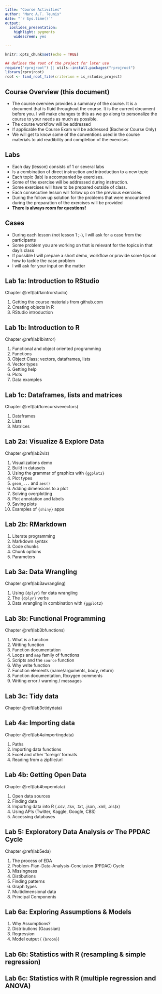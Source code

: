 ```yaml
---
title: "Course Activities"
author: "Marc A.T. Teunis"
date: "`r Sys.time()`"
output:
  ioslides_presentation: 
    highlight: pygments
    widescreen: yes
  
---
```


```r
knitr::opts_chunk$set(echo = TRUE)
```

```r
## defines the root of the project for later use
require("rprojroot") || utils::install.packages("rprojroot")
library(rprojroot)
root <- find_root_file(criterion = is_rstudio_project)
```

## Course Overview (this document)

 - The course overview provides a summary of the course. It is a document that is fluid throughout the course. It is the current document before you. I will make changes to this as we go along to personalize the course to your needs as much as possible.
  - The course workflow will be addressed
  - If applicable the Course Exam will be addressed (Bachelor Course Only)
  - We will get to know some of the conventions used in the course materials to aid readibility and completion of the exercises

## Labs

 - Each day (lesson) consists of 1 or several labs
 - Is a combination of direct instruction and introduction to a new topic  
 - Each topic (lab) is accompanied by exercises. 
 - Some of the exercise will be addressed during instruction. 
 - Some exercises will have to be prepared outside of class. 
 - Each consecutive lesson will follow up on the previous exercises. 
 - During the follow up solution for the problems that were encountered during the preparation of the exercises will be provided 
 - **There is always room for questions!**

## Cases

 - During each lesson (not lesson 1 ;-), I will ask for a case from the participants
 - Some problem you are working on that is relevant for the topics in that day's class
 - If possible I will prepare a short demo, workflow or provide some tips on how to tackle the case problem
 - I will ask for your input on the matter
 
## Lab 1a: Introduction to RStudio 
Chapter \@ref(lab1aintrorstudio)

 1. Getting the course materials from github.com
 1. Creating objects in R
 1. RStudio introduction

## Lab 1b: Introduction to R  
Chapter \@ref(lab1bintror)

 1. Functional and object oriented programming
 1. Functions
 1. Object Class; vectors, dataframes, lists
 1. Vector types
 1. Getting help
 1. Plots
 1. Data examples

## Lab 1c: Dataframes, lists and matrices  
Chapter \@ref(lab1crecursivevectors)

 1. Dataframes
 1. Lists
 1. Matrices

## Lab 2a: Visualize & Explore Data
Chapter \@ref(lab2viz)

 1. Visualizations demo
 1. Build in datasets 
 1. Using the grammar of graphics with `{ggplot2}`
 1. Plot types
 1. `geom_...` and `aes()`
 1. Adding dimensions to a plot 
 1. Solving overplotting
 1. Plot annotation and labels
 1. Saving plots
 1. Examples of `{shiny}` apps

## Lab 2b: RMarkdown

 1. Literate programming
 1. Markdown syntax
 1. Code chunks
 1. Chunk options
 1. Parameters

## Lab 3a: Data Wrangling  
Chapter \@ref(lab3awrangling)

 1. Using `{dplyr}` for data wrangling
 1. The `{dplyr}` verbs
 1. Data wrangling in combination with `{ggplot2}`

## Lab 3b: Functional Programming 
Chapter \@ref(lab3bfunctions)

 1. What is a function
 1. Writing function
 1. Function documentation
 1. Loops and `map` family of functions
 1. Scripts and the `source` function
 1. Why write function
 1. Function elements (name/arguments, body, return)
 1. Function documentation, Roxygen comments
 1. Writing error / warning /  messages
 
## Lab 3c: Tidy data
Chapter \@ref(lab3ctidydata)
 
## Lab 4a: Importing data 
Chapter \@ref(lab4aimportingdata)

 1. Paths
 1. Importing data functions
 1. Excel and other 'foreign' formats
 1. Reading from a zipfile/url

## Lab 4b: Getting Open Data  
Chapter \@ref(lab4bopendata)

 1. Open data sources
 1. Finding data
 1. Importing data into R (.csv, .tsv, .txt, .json, .xml, .xls(x)
 1. Using APIs (Twitter, Kaggle, Google, CBS)
 1. Accessing databases

## Lab 5: Exploratory Data Analysis _or_ The PPDAC Cycle
Chapter \@ref(lab5eda)

 1. The process of EDA
 1. Problem-Plan-Data-Analysis-Conclusion (PPDAC) Cycle
 1. Missingness
 1. Distibutions
 1. Finding patterns 
 1. Graph types
 1. Multidimensional data
 1. Principal Components
 
## Lab 6a: Exploring Assumptions & Models  

 1. Why Assumptions?
 1. Distributions (Gaussian)
 1. Regression
 1. Model output ( `{broom}`)
 
## Lab 6b: Statistics with R (resampling & simple regression) 

## Lab 6c: Statistics with R (multiple regression and ANOVA) 

